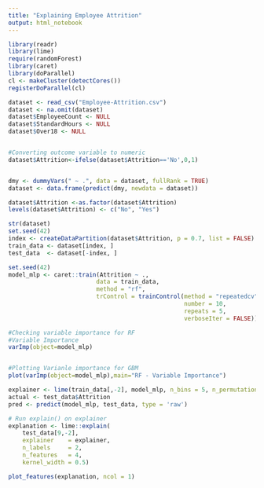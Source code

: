 ```yaml
---
title: "Explaining Employee Attrition"
output: html_notebook
---
```


```r
library(readr)
library(lime)
require(randomForest)
library(caret)
library(doParallel)
cl <- makeCluster(detectCores())
registerDoParallel(cl)
```

```r
dataset <- read_csv("Employee-Attrition.csv")
dataset <- na.omit(dataset)
dataset$EmployeeCount <- NULL
dataset$StandardHours <- NULL
dataset$Over18 <- NULL


#Converting outcome variable to numeric
dataset$Attrition<-ifelse(dataset$Attrition=='No',0,1)


dmy <- dummyVars(" ~ .", data = dataset, fullRank = TRUE)
dataset <- data.frame(predict(dmy, newdata = dataset))

dataset$Attrition <-as.factor(dataset$Attrition)
levels(dataset$Attrition) <- c("No", "Yes")

str(dataset)
set.seed(42)
index <- createDataPartition(dataset$Attrition, p = 0.7, list = FALSE)
train_data <- dataset[index, ]
test_data  <- dataset[-index, ]
```

```r
set.seed(42)
model_mlp <- caret::train(Attrition ~ .,
                         data = train_data,
                         method = "rf",
                         trControl = trainControl(method = "repeatedcv", 
                                                  number = 10, 
                                                  repeats = 5, 
                                                  verboseIter = FALSE))
```


```r
#Checking variable importance for RF
#Variable Importance
varImp(object=model_mlp)


#Plotting Varianle importance for GBM
plot(varImp(object=model_mlp),main="RF - Variable Importance")

```

```r
explainer <- lime(train_data[,-2], model_mlp, n_bins = 5, n_permutations = 1000)
actual <- test_data$Attrition
pred <- predict(model_mlp, test_data, type = 'raw')

# Run explain() on explainer
explanation <- lime::explain(
    test_data[9,-2], 
    explainer    = explainer, 
    n_labels     = 2, 
    n_features   = 4,
    kernel_width = 0.5)

plot_features(explanation, ncol = 1)
```







